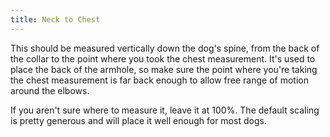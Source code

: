 ```yaml
---
title: Neck to Chest
---
```


This should be measured vertically down the dog's spine, from the back of the collar to the point
where you took the chest measurement. It's used to place the back of the armhole, so make
sure the point where you're taking the chest measurement is far back enough to allow free range
of motion around the elbows.

If you aren't sure where to measure it, leave it at 100%. The default scaling is pretty generous
and will place it well enough for most dogs.
